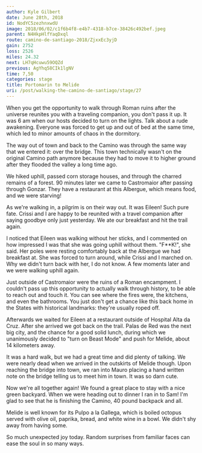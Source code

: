 ```yaml
---
author: Kyle Gilbert
date: June 28th, 2018
id: NodYC5zezhnxwdU
image: 2018/06/02/c1f6b4f8-e4b7-4318-b7ce-38426c492bef.jpeg
parent: N4HkpHlfYaqDxql
route: camino-de-santiago-2018/ZjxxEc3yjD
gain: 2752
loss: 2526
miles: 24.32
next: LH7qHcuwu59OQZd
previous: AgYhq58CIk1lgNV
time: 7,50
categories: stage
title: Portomarin to Melide
uri: /post/walking-the-camino-de-santiago/stage/27
---
```


<Stats />

<Route />

When you get the opportunity to walk through Roman ruins after the universe
reunites you with a traveling companion, you don't pass it up. It was 6 am
when our hosts decided to turn on the lights. Talk about a rude awakening.
Everyone was forced to get up and out of bed at the same time, which led to
minor amounts of chaos in the dormitory.

The way out of town and back to the Camino was through the same way that we
entered it: over the bridge. This town technically wasn't on the original
Camino path anymore because they had to move it to higher ground after they
flooded the valley a long time ago.

We hiked uphill, passed corn storage houses, and through the charred remains
of a forest. 90 minutes later we came to Castromaior after passing through
Gonzar. They have a restaurant at this Albergue, which means food, and we were
starving!

As we're walking in, a pilgrim is on their way out. It was Eileen! Such pure
fate. Crissi and I are happy to be reunited with a travel companion after
saying goodbye only just yesterday. We ate our breakfast and hit the trail again.

I noticed that Eileen was walking without her sticks, and I commented on how
impressed I was that she was going uphill without them. "F\*\*K!", she said. Her
poles were resting comfortably back at the Albergue we had breakfast at. She
was forced to turn around, while Crissi and I marched on. Why we didn't turn
back with her, I do not know. A few moments later and we were walking uphill
again.

Just outside of Castromaior were the ruins of a Roman encampment. I couldn't
pass up this opportunity to actually walk through history, to be able to reach
out and touch it. You can see where the fires were, the kitchens, and even the
bathrooms. You just don't get a chance like this back home in the States with
historical landmarks: they're usually roped off.

Afterwards we waited for Eileen at a restaurant outside of Hospital Alta da Cruz.
After she arrived we got back on the trail. Palas de Red was the next big city,
and the chance for a good solid lunch, during which we unanimously decided to
"turn on Beast Mode" and push for Melide, about 14 kilometers away.

It was a hard walk, but we had a great time and did plenty of talking. We were
nearly dead when we arrived in the outskirts of Melide though. Upon reaching the
bridge into town, we ran into Mauro placing a hand written note on the bridge
telling us to meet him in town. It was so darn cute.

Now we're all together again! We found a great place to stay with a nice green
backyard. When we were heading out to dinner I ran in to Sam! I'm glad to see
that he is finishing the Camino, 40 pound backpack and all.

Melide is well known for its Pulpo a la Gallega, which is boiled octopus served
with olive oil, paprika, bread, and white wine in a bowl. We didn't shy
away from having some.

So much unexpected joy today. Random surprises from familiar faces can ease the
soul in so many ways.

